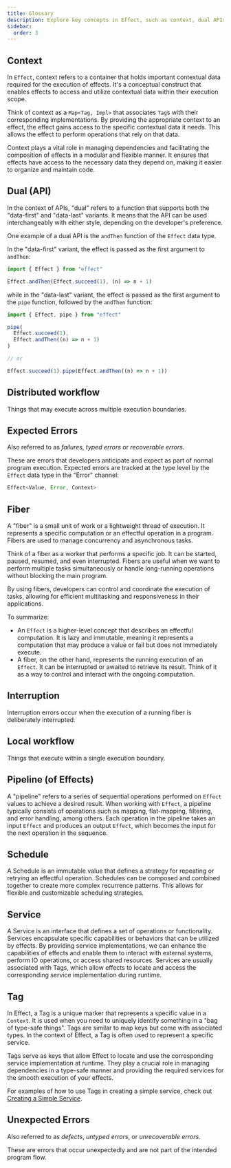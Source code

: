 ```yaml
---
title: Glossary
description: Explore key concepts in Effect, such as context, dual APIs, distributed workflows, expected errors, fibers, interruption, local workflows, effect pipelines, schedules, services, tags, and unexpected errors. Understand their significance in managing dependencies, controlling concurrency, and handling errors within effectful computations.
sidebar:
  order: 3
---
```


## Context

In `Effect`, context refers to a container that holds important contextual data required for the execution of effects. It's a conceptual construct that enables effects to access and utilize contextual data within their execution scope.

Think of context as a `Map<Tag, Impl>` that associates `Tag`s with their corresponding implementations. By providing the appropriate context to an effect, the effect gains access to the specific contextual data it needs. This allows the effect to perform operations that rely on that data.

Context plays a vital role in managing dependencies and facilitating the composition of effects in a modular and flexible manner. It ensures that effects have access to the necessary data they depend on, making it easier to organize and maintain code.

## Dual (API)

In the context of APIs, "dual" refers to a function that supports both the "data-first" and "data-last" variants.
It means that the API can be used interchangeably with either style, depending on the developer's preference.

One example of a dual API is the `andThen` function of the `Effect` data type.

In the "data-first" variant, the effect is passed as the first argument to `andThen`:

```ts twoslash
import { Effect } from "effect"

Effect.andThen(Effect.succeed(1), (n) => n + 1)
```

while in the "data-last" variant, the effect is passed as the first argument to the `pipe` function, followed by the `andThen` function:

```ts twoslash
import { Effect, pipe } from "effect"

pipe(
  Effect.succeed(1),
  Effect.andThen((n) => n + 1)
)

// or

Effect.succeed(1).pipe(Effect.andThen((n) => n + 1))
```

## Distributed workflow

Things that may execute across multiple execution boundaries.

## Expected Errors

Also referred to as _failures_, _typed errors_ or _recoverable errors_.

These are errors that developers anticipate and expect as part of normal program execution.
Expected errors are tracked at the type level by the `Effect` data type in the "Error" channel:

```ts
Effect<Value, Error, Context>
```

## Fiber

A "fiber" is a small unit of work or a lightweight thread of execution. It represents a specific computation or an effectful operation in a program. Fibers are used to manage concurrency and asynchronous tasks.

Think of a fiber as a worker that performs a specific job. It can be started, paused, resumed, and even interrupted. Fibers are useful when we want to perform multiple tasks simultaneously or handle long-running operations without blocking the main program.

By using fibers, developers can control and coordinate the execution of tasks, allowing for efficient multitasking and responsiveness in their applications.

To summarize:

- An `Effect` is a higher-level concept that describes an effectful computation. It is lazy and immutable, meaning it represents a computation that may produce a value or fail but does not immediately execute.
- A fiber, on the other hand, represents the running execution of an `Effect`. It can be interrupted or awaited to retrieve its result. Think of it as a way to control and interact with the ongoing computation.

## Interruption

Interruption errors occur when the execution of a running fiber is deliberately interrupted.

## Local workflow

Things that execute within a single execution boundary.

## Pipeline (of Effects)

A "pipeline" refers to a series of sequential operations performed on `Effect` values to achieve a desired result.
When working with `Effect`, a pipeline typically consists of operations such as mapping, flat-mapping, filtering, and error handling, among others. Each operation in the pipeline takes an input `Effect` and produces an output `Effect`, which becomes the input for the next operation in the sequence.

## Schedule

A Schedule is an immutable value that defines a strategy for repeating or retrying an effectful operation.
Schedules can be composed and combined together to create more complex recurrence patterns.
This allows for flexible and customizable scheduling strategies.

## Service

A Service is an interface that defines a set of operations or functionality. Services encapsulate specific capabilities or behaviors that can be utilized by effects. By providing service implementations, we can enhance the capabilities of effects and enable them to interact with external systems, perform IO operations, or access shared resources. Services are usually associated with Tags, which allow effects to locate and access the corresponding service implementation during runtime.

## Tag

In Effect, a Tag is a unique marker that represents a specific value in a `Context`. It is used when you need to uniquely identify something in a "bag of type-safe things". Tags are similar to map keys but come with associated types. In the context of Effect, a Tag is often used to represent a specific service.

Tags serve as keys that allow Effect to locate and use the corresponding service implementation at runtime. They play a crucial role in managing dependencies in a type-safe manner and providing the required services for the smooth execution of your effects.

For examples of how to use Tags in creating a simple service, check out [Creating a Simple Service](/guides/context-management/services#creating-a-service).

## Unexpected Errors

Also referred to as _defects_, _untyped errors_, or _unrecoverable errors_.

These are errors that occur unexpectedly and are not part of the intended program flow.
